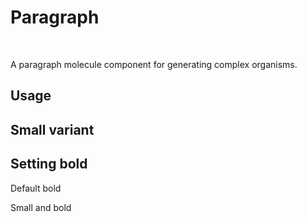 

<Meta of={Stories} />

# Paragraph

<br />

A paragraph molecule component for generating complex organisms.

## Usage

<Canvas of={Stories.Base} />

## Small variant

<Canvas of={Stories.Small} />

## Setting bold

Default bold
<Canvas of={Stories.Bold} />

Small and bold
<Canvas of={Stories.SmallBold} />